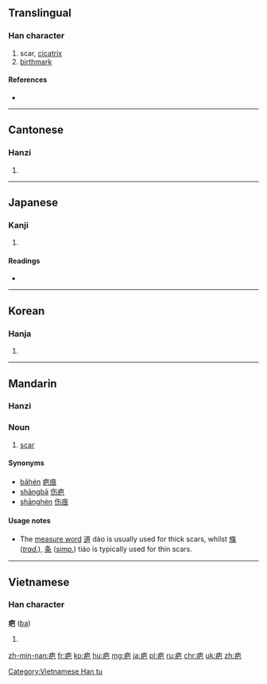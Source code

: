 ==Translingual==

===Han character===
{{Han char|rn=104|rad=疒|as=04|sn=9|four=0011<sub>7</sub>|canj=大日山 (KAU)}}

# scar, [[cicatrix]]
# [[birthmark]]

====References====
* {{Han ref|kx=0769.310|dkj=22051|dj=1180.050|hdz=42664.010|uh=75A4|ud=30116|bh=ACCD|bd=44237}}

----

==Cantonese==

===Hanzi===
{{yue-hanzi|jyut=|y=ba1}}

# {{defn|lang=yue|sort=疒04}}

----

==Japanese==

===Kanji===
{{ja-kanji|grade=|rs=疒04}}

# {{defn|lang=ja|sort=疒04}}

====Readings====
* {{ja-readings|on=[[は]] (ha), [[へ]] (he)|kun=[[やまい]] (yamai)|nanori=}}

----

==Korean==

===Hanja===
{{ko-hanja|hangeul=파|eumhun=|rv=pa|mr=p'a|y=pha}}

# {{defn|lang=ko|sort=疒04}}

----

==Mandarin==
{{zh-forms}}

===Hanzi===
{{cmn-hanzi|pin=[[bā]] ([[ba1]]), [[ē]] ([[e1]]), [[qià]] ([[qia4]])|wg=pa<sup>1</sup>, o<sup>1</sup>, ch'ia<sup>4</sup>}}

===Noun===
{{cmn-noun|ts|pin=bā|pint=ba1|mw=[[道]] and [[條]]/[[条]]}}

# [[scar]]

====Synonyms====
* [[bāhén]] [[疤痕]]
* [[shāngbā]] [[伤疤]]
* [[shānghén]] [[伤痕]]

====Usage notes====
* The [[measure word]] [[道]] dào is usually used for thick scars, whilst [[條]] (''[[Traditional Chinese|trad.]]''), [[条]] (''[[Simplified Chinese|simp.]]'') tiáo is typically used for thin scars.

----

==Vietnamese==

===Han character===
'''疤''' ([[ba]])

# {{defn|lang=vi}}

[[Category:Vietnamese Han tu]]

[[zh-min-nan:疤]]
[[fr:疤]]
[[ko:疤]]
[[hu:疤]]
[[mg:疤]]
[[ja:疤]]
[[pl:疤]]
[[ru:疤]]
[[chr:疤]]
[[uk:疤]]
[[zh:疤]]